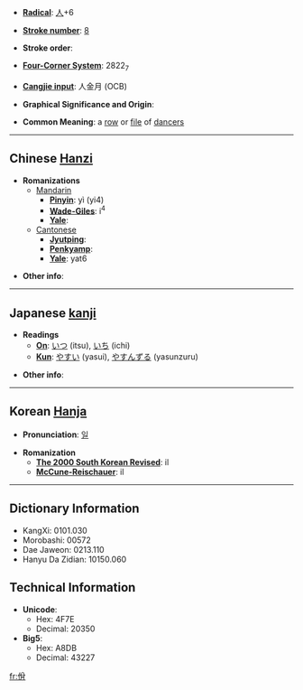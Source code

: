 * '''[[Wiktionary:Chinese radical index| Radical]]''': [[Wiktionary:Chinese radical index 人|人]]+6

* '''[[Wiktionary:Chinese total strokes index|Stroke number]]''': [[Wiktionary:Chinese total strokes index 8|8]]

* '''Stroke order''': 

* '''[[Wiktionary:Chinese four corner index|Four-Corner System]]''': 2822<sub>7</sub>

* '''[[Wiktionary:Chinese Cangjie index|Cangjie input]]''': 人金月 (OCB)

* '''Graphical Significance and Origin''': 

* '''Common Meaning''': a [[row]] or [[file]] of [[dancer]]s

----

== Chinese [[Hanzi]] ==

* '''Romanizations'''
** [[Mandarin]]
*** '''[[Pinyin]]''': yì (yi4)
*** '''[[Wade-Giles]]''': i<sup>4</sup>
*** '''[[Yale]]''': 
**[[Cantonese]]
***'''[[Jyutping]]''':
***'''[[Penkyamp]]''': 
***'''[[Yale]]''': yat6

* '''Other info''': 

----

== Japanese [[kanji]] ==

* '''Readings'''
** '''[[On]]''': [[いつ]] (itsu), [[いち]] (ichi)
** '''[[Kun]]''': [[やすい]] (yasui), [[やすんずる]] (yasunzuru)

* '''Other info''':  

----

== Korean [[Hanja]] ==

* '''Pronunciation''': [[일]]

* '''Romanization'''
** '''[[The 2000 South Korean Revised Romanization|The 2000 South Korean Revised]]''': il
** '''[[McCune-Reischauer]]''': il

----

== Dictionary Information ==

* KangXi: 0101.030
* Morobashi: 00572
* Dae Jaweon: 0213.110
* Hanyu Da Zidian: 10150.060

== Technical Information ==

* '''Unicode''':
** Hex: 4F7E
** Decimal: 20350
* '''Big5''':
** Hex: A8DB
** Decimal: 43227

[[fr:佾]]